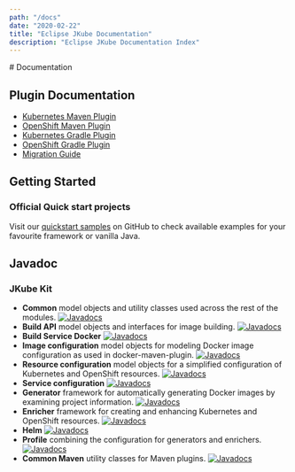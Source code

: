```yaml
---
path: "/docs"
date: "2020-02-22"
title: "Eclipse JKube Documentation"
description: "Eclipse JKube Documentation Index"
---
```


<Hero>
# Documentation
</Hero>

## Plugin Documentation

* [Kubernetes Maven Plugin](/docs/kubernetes-maven-plugin)
* [OpenShift Maven Plugin](/docs/openshift-maven-plugin)
* [Kubernetes Gradle Plugin](/docs/kubernetes-gradle-plugin)
* [OpenShift Gradle Plugin](/docs/openshift-gradle-plugin)
* [Migration Guide](/docs/migration-guide)

## Getting Started

### Official Quick start projects
Visit our [quickstart samples](/quickstarts) on GitHub to check
available examples for your favourite framework or vanilla Java.

## Javadoc

### JKube Kit
* **Common** model objects and utility classes used across the rest of the modules.
[![Javadocs](http://www.javadoc.io/badge/org.eclipse.jkube/jkube-kit-common.svg?color=blue)
](http://www.javadoc.io/doc/org.eclipse.jkube/jkube-kit-common)
* **Build API** model objects and interfaces for image building.
[![Javadocs](http://www.javadoc.io/badge/org.eclipse.jkube/jkube-kit-build-api.svg?color=blue)
](http://www.javadoc.io/doc/org.eclipse.jkube/jkube-kit-build-api)
* **Build Service Docker**
[![Javadocs](http://www.javadoc.io/badge/org.eclipse.jkube/jkube-kit-build-service-docker.svg?color=blue)
](http://www.javadoc.io/doc/org.eclipse.jkube/jkube-kit-build-service-docker)
* **Image configuration** model objects for modeling Docker image configuration as used in docker-maven-plugin.
[![Javadocs](http://www.javadoc.io/badge/org.eclipse.jkube/jkube-kit-config-image.svg?color=blue)
](http://www.javadoc.io/doc/org.eclipse.jkube/jkube-kit-config-image)
* **Resource configuration** model objects for a simplified configuration of Kubernetes and OpenShift resources.
[![Javadocs](http://www.javadoc.io/badge/org.eclipse.jkube/jkube-kit-config-resource.svg?color=blue)
](http://www.javadoc.io/doc/org.eclipse.jkube/jkube-kit-config-resource)
* **Service configuration**
[![Javadocs](http://www.javadoc.io/badge/org.eclipse.jkube/jkube-kit-config-service.svg?color=blue)
](http://www.javadoc.io/doc/org.eclipse.jkube/jkube-kit-config-service)
* **Generator** framework for automatically generating Docker images by examining project information.
[![Javadocs](http://www.javadoc.io/badge/org.eclipse.jkube/jkube-kit-generator-api.svg?color=blue)
](http://www.javadoc.io/doc/org.eclipse.jkube/jkube-kit-generator-api)
* **Enricher** framework for creating and enhancing Kubernetes and OpenShift resources.
[![Javadocs](http://www.javadoc.io/badge/org.eclipse.jkube/jkube-kit-enricher-api.svg?color=blue)
](http://www.javadoc.io/doc/org.eclipse.jkube/jkube-kit-enricher-api)
* **Helm**
[![Javadocs](http://www.javadoc.io/badge/org.eclipse.jkube/jkube-kit-resource-helm.svg?color=blue)
](http://www.javadoc.io/doc/org.eclipse.jkube/jkube-kit-resource-helm)
* **Profile** combining the configuration for generators and enrichers.
[![Javadocs](http://www.javadoc.io/badge/org.eclipse.jkube/jkube-kit-profiles.svg?color=blue)
](http://www.javadoc.io/doc/org.eclipse.jkube/jkube-kit-profiles)
* **Common Maven** utility classes for Maven plugins.
[![Javadocs](http://www.javadoc.io/badge/org.eclipse.jkube/jkube-kit-common-maven.svg?color=blue)
](http://www.javadoc.io/doc/org.eclipse.jkube/jkube-kit-common-maven-maven)
